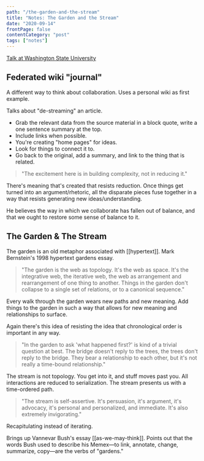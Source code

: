 ```yaml
---
path: "/the-garden-and-the-stream"
title: "Notes: The Garden and the Stream"
date: "2020-09-14"
frontPage: false
contentCategory: "post"
tags: ["notes"]
---
```


[Talk at Washington State University](https://www.youtube.com/watch?v=ckv_CjyKyZY)

## Federated wiki "journal"

A different way to think about collaboration.
Uses a personal wiki as first example.

Talks about "de-streaming" an article.
- Grab the relevant data from the source material in a block quote, write a one sentence summary at the top.
- Include links when possible.
- You're creating "home pages" for ideas.
- Look for things to connect it to.
- Go back to the original, add a summary, and link to the thing that is related.

> "The excitement here is in building complexity, not in reducing it."

There's meaning that's created that resists reduction. Once things get turned into an argument/rhetoric, all the disparate pieces fuse together in a way that resists generating new ideas/understanding.

He believes the way in which we collaborate has fallen out of balance, and that we ought to restore some sense of balance to it.

## The Garden & The Stream

The garden is an old metaphor associated with [[hypertext]].
Mark Bernstein's 1998 hypertext gardens essay.

> "The garden is the web as topology. It's the web as space. It's the integrative web, the iterative web, the web as arrangement and rearrangement of one thing to another. Things in the garden don't collapse to a single set of relations, or to a canonical sequence."

Every walk through the garden wears new paths and new meaning.
Add things to the garden in such a way that allows for new meaning and relationships to surface. 

Again there's this idea of resisting the idea that chronological order is important in any way. 

> "In the garden to ask 'what happened first?' is kind of a trivial question at best. The bridge doesn't reply to the trees, the trees don't reply to the bridge. They bear a relationship to each other, but it's not really a time-bound relationship."

The stream is not topology. You get into it, and stuff moves past you.
All interactions are reduced to serialization. The stream presents us with a time-ordered path.

> "The stream is self-assertive. It's persuasion, it's argument, it's advocacy, it's personal and personalized, and immediate. It's also extremely invigorating."

Recapitulating instead of iterating.

Brings up Vannevar Bush's essay [[as-we-may-think]].
Points out that the words Bush used to describe his Memex&mdash;to link, annotate, change, summarize, copy&mdash;are the verbs of "gardens."